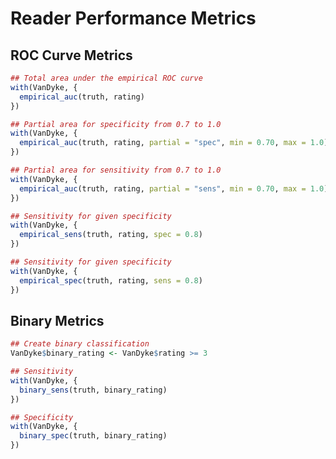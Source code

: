 # Reader Performance Metrics


## ROC Curve Metrics

```r
## Total area under the empirical ROC curve
with(VanDyke, {
  empirical_auc(truth, rating)
})

## Partial area for specificity from 0.7 to 1.0
with(VanDyke, {
  empirical_auc(truth, rating, partial = "spec", min = 0.70, max = 1.0)
})

## Partial area for sensitivity from 0.7 to 1.0
with(VanDyke, {
  empirical_auc(truth, rating, partial = "sens", min = 0.70, max = 1.0)
})

## Sensitivity for given specificity
with(VanDyke, {
  empirical_sens(truth, rating, spec = 0.8)
})

## Sensitivity for given specificity
with(VanDyke, {
  empirical_spec(truth, rating, sens = 0.8)
})
```


## Binary Metrics

```r
## Create binary classification
VanDyke$binary_rating <- VanDyke$rating >= 3

## Sensitivity
with(VanDyke, {
  binary_sens(truth, binary_rating)
})

## Specificity
with(VanDyke, {
  binary_spec(truth, binary_rating)
})
```
